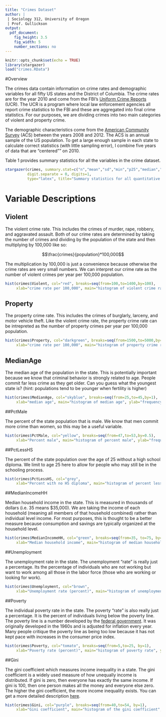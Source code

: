 ```yaml
---
title: "Crimes Dataset"
author: |
 | Sociology 312, University of Oregon
 | Prof. Gullickson
output: 
  pdf_document: 
    fig_height: 3.5
    fig_width: 5
    number_sections: no
---
```


```r
knitr::opts_chunk$set(echo = TRUE)
library(stargazer)
load("crimes.RData")
```

#Overview

The crimes data contain information on crime rates and demographic variables for all fifty US states and the District of Columbia. The crime rates are for the year 2010 and come from the FBI's [Uniform Crime Reports](https://www.fbi.gov/about-us/cjis/ucr/ucr) (UCR). The UCR is a program where local law enforcement agencies all report crime statistics to the FBI and these are aggregated into final crime statistics. For our purposes, we are dividing crimes into two main categories of violent and property crime.

The demographic characteristics come from the [American Community Survey](https://www.census.gov/programs-surveys/acs/) (ACS) between the years 2008 and 2012. The ACS is an annual sample of the US population. To get a large enough sample in each state to calculate correct statistics (with little sampling error), I combine five years of data that are "centered"" on 2010. 

Table 1 provides summary statistics for all the variables in the crime dataset. 

```r
stargazer(crimes, summary.stat=c("n","mean","sd","min","p25","median","p75","max"), header=FALSE, 
          digit.separate = 0, digits=1, 
          type="latex", title="Summary statistics for all quantitative variables in the crimes dataset")
```

# Variable Descriptions

## Violent

The violent crime rate. This includes the crimes of murder, rape, robbery, and aggravated assault. Both of our crime rates are determined by taking the number of crimes and dividing by the population of the state and then multiplying by 100,000 like so:

$$\frac{crimes}{population}*100,000$$

The multiplication by 100,000 is just a convenience because otherwise the crime rates are very small numbers. We can interpret our crime rate as the number of violent crimes per year per 100,000 population. 

```r
hist(crimes$Violent, col="red", breaks=seq(from=100,to=1400,by=100),
     xlab="crime rate per 100,000", main="histogram of violent crime rate", ylab="frequency")
```

## Property

The property crime rate. This includes the crimes of burglarly, larceny, and motor vehicle theft. Like the violent crime rate, the property crime rate can be intrepreted as the number of property crimes per year per 100,000 population. 

```r
hist(crimes$Property, col="darkgreen", breaks=seq(from=1500,to=5000,by=100),
     xlab="crime rate per 100,000", main="histogram of property crime rate", ylab="frequency")
```

## MedianAge

The median age of the population in the state. This is potentially important because we know that criminal behavior is strongly related to age. People commit far less crime as they get older. Can you guess what the youngest state is? (hint: populations tend to be younger when fertility is higher) 

```r
hist(crimes$MedianAge, col="skyblue", breaks=seq(from=25,to=45,by=1),
     xlab="median age", main="histogram of median age", ylab="frequency")
```

##PctMale

The percent of the state population that is male. We know that men commit more crime than women, so this may be a useful variable. 

```r
hist(crimes$PctMale, col="yellow", breaks=seq(from=47,to=53,by=0.5),
     xlab="Percent male", main="histogram of percent male", ylab="frequency")
```

##PctLessHS

The percent of the state population over the age of 25 without a high school diploma. We limit to age 25 here to allow for people who may still be in the schooling process. 

```r
hist(crimes$PctLessHS, col="grey",
     xlab="Percent with no HS diploma", main="histogram of percent less than HS", ylab="frequency")
```

##MedianIncomeHH

Median household income in the state. This is measured in thousands of dollars (i.e. 35 means $35,000). We are taking the income of each household (meaning all members of that household combined) rather than individual level income. For most purposes, this is thought to be a better measure because consumption and savings are typically organized at the household level. 

```r
hist(crimes$MedianIncomeHH, col="green", breaks=seq(from=35, to=75, by=5),
     xlab="Median household income", main="histogram of median household income", ylab="frequency")
```

##Unemployment

The unemployment rate in the state. The unemployment "rate" is really just a percentage. Its the percentage of individuals who are not working but want to work among all those in the labor force (those who are working or looking for work).

```r
hist(crimes$Unemployment, col="brown", 
     xlab="Unemployment rate (percent)", main="histogram of unemployment rate", ylab="frequency")
```

##Poverty

The individual poverty rate in the state. The poverty "rate" is also really just a percentage. It is the percent of individuals living below the poverty line. The poverty line is a number developed by the [federal government](https://www.healthcare.gov/glossary/federal-poverty-level-FPL/). It was originally developed in the 1960s and is adjusted for inflation every year. Many people critique the poverty line as being too low because it has not kept pace with increases in the consumer price index. 

```r
hist(crimes$Poverty, col="tomato", breaks=seq(from=5,to=25, by=1),
     xlab="Poverty rate (percent)", main="histogram of poverty rate", ylab="frequency")
```

##Gini

The gini coefficient which measures income inequality in a state. The gini coefficient is a widely used measure of how unequally income is distributed. If gini is zero, then everyone has exactly the same income. If gini is 100, then one person makes all the money and everyone else zero. The higher the gini coefficient, the more income inequality exists. You can get a more detailed description [here](https://en.wikipedia.org/wiki/Gini_coefficient). 

```r
hist(crimes$Gini, col="purple", breaks=seq(from=40,to=54, by=1),
     xlab="Gini coefficient", main="histogram of the gini coefficient", ylab="frequency")
```
